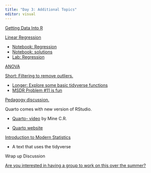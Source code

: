 ```yaml
---
title: "Day 3: Additional Topics"
editor: visual
---
```


[Getting Data Into R](./Importing-data.html)

[Linear Regression](./SLIDES_Day3-Regression.pdf)

-   [Notebook: Regression](https://drive.google.com/uc?export=download&id=1zsuX5RSlSmdAlN7Wngo9oKuGygh5HPAn)
-   [Notebook: solutions](./Notebook_WSDAY3_SOLUTIONS_Regression.pdf)
-   [Lab: Regression](https://drive.google.com/uc?export=download&id=1W-i-QUIeN-zEtlfofJrEfcsMXAqZ90JW)

[ANOVA](./ANOVA.html)

[Short: Filtering to remove outliers.](./outliers.html)

-   [Longer: Explore some basic tidyverse functions](./Tidyverse.html)
-   [MSDR Problem #11 is fun](https://mdsr-book.github.io/mdsr2e/ch-dataI.html#dataI-exercises)

[Pedagogy discussion.](./pedagogy.html)

Quarto comes with new version of RStudio.

-   [Quarto- video](https://www.youtube.com/watch?v=_f3latmOhew) by Mine C.R.

-   [Quarto website](https://quarto.org/)

[Introduction to Modern Statistics](https://www.openintro.org/book/ims/)

-   A text that uses the tidyverse

Wrap up Discussion

[Are you interested in having a group to work on this over the summer?](https://docs.google.com/document/d/1YnoZr6WPz0dvW3B-PQ_dDob-ieUepgFqYbG8FOzJuFc/edit?usp=sharing)

